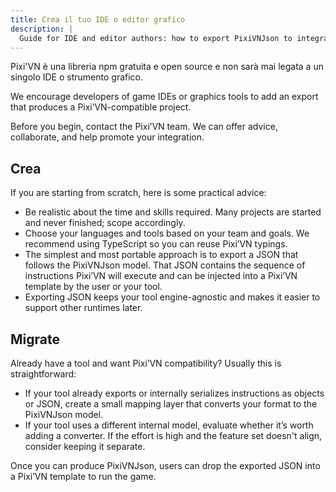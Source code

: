 ```yaml
---
title: Crea il tuo IDE o editor grafico
description: |
  Guide for IDE and editor authors: how to export PixiVNJson to integrate tools with Pixi’VN, recommended TypeScript usage, and migration tips.
---
```


Pixi'VN è una libreria npm gratuita e open source e non sarà mai legata a un singolo IDE o strumento grafico.

We encourage developers of game IDEs or graphics tools to add an export that produces a Pixi’VN-compatible project.

<Callout type="info">
  Before you begin, contact the Pixi’VN team. We can offer advice, collaborate, and help promote your integration.
</Callout>

## Crea

If you are starting from scratch, here is some practical advice:

* Be realistic about the time and skills required. Many projects are started and never finished; scope accordingly.
* Choose your languages and tools based on your team and goals. We recommend using TypeScript so you can reuse Pixi’VN typings.
* The simplest and most portable approach is to export a JSON that follows the <DynamicLink href="/json">PixiVNJson</DynamicLink> model. That JSON contains the sequence of instructions Pixi’VN will execute and can be injected into a Pixi’VN template by the user or your tool.
* Exporting JSON keeps your tool engine-agnostic and makes it easier to support other runtimes later.

## Migrate

Already have a tool and want Pixi’VN compatibility? Usually this is straightforward:

* If your tool already exports or internally serializes instructions as objects or JSON, create a small mapping layer that converts your format to the <DynamicLink href="/json">PixiVNJson</DynamicLink> model.
* If your tool uses a different internal model, evaluate whether it’s worth adding a converter. If the effort is high and the feature set doesn't align, consider keeping it separate.

Once you can produce PixiVNJson, users can drop the exported JSON into a Pixi’VN template to run the game.

